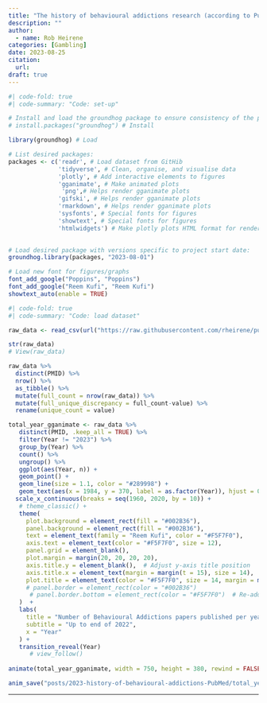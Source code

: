 ```yaml
---
title: "The history of behavioural addictions research (according to PubMed)"
description: ""
author:
  - name: Rob Heirene
categories: [Gambling] 
date: 2023-08-25
citation: 
  url: 
draft: true 
---
```


```r
#| code-fold: true
#| code-summary: "Code: set-up"

# Install and load the groundhog package to ensure consistency of the package versions used here:
# install.packages("groundhog") # Install

library(groundhog) # Load

# List desired packages:
packages <- c('readr', # Load dataset from GitHib
              'tidyverse', # Clean, organise, and visualise data
              'plotly', # Add interactive elements to figures
              'gganimate', # Make animated plots
               'png',# Helps render gganimate plots
              'gifski', # Helps render gganimate plots
              'rmarkdown', # Helps render gganimate plots
              'sysfonts', # Special fonts for figures
              'showtext', # Special fonts for figures
              'htmlwidgets') # Make plotly plots HTML format for rendering in Quarto
              

# Load desired package with versions specific to project start date:
groundhog.library(packages, "2023-08-01") 

# Load new font for figures/graphs
font_add_google("Poppins", "Poppins")
font_add_google("Reem Kufi", "Reem Kufi")
showtext_auto(enable = TRUE) 
```

```r
#| code-fold: true
#| code-summary: "Code: load dataset"

raw_data <- read_csv(url("https://raw.githubusercontent.com/rheirene/pub-med-scape-behav-addictions/main/Data%20extraction/combined_results_clean.csv?token=GHSAT0AAAAAACFNISZMISA65FOPSMYTTPOOZHFLN6Q"))

str(raw_data)
# View(raw_data)
```

```r
raw_data %>%
  distinct(PMID) %>%
  nrow() %>%
  as_tibble() %>%
  mutate(full_count = nrow(raw_data)) %>%
  mutate(full_unique_discrepancy = full_count-value) %>%
  rename(unique_count = value)
```

```r
total_year_gganimate <- raw_data %>%
   distinct(PMID, .keep_all = TRUE) %>%
   filter(Year != "2023") %>%
   group_by(Year) %>%
   count() %>%
   ungroup() %>%
   ggplot(aes(Year, n)) + 
   geom_point() + 
   geom_line(size = 1.1, color = "#289998") + 
   geom_text(aes(x = 1984, y = 370, label = as.factor(Year)), hjust = 0, vjust = 0, alpha = 0.6, col = "#F5F7F0", size = 15, family = "Reem Kufi",) +
  scale_x_continuous(breaks = seq(1960, 2020, by = 10)) +  
   # theme_classic() +
   theme(
     plot.background = element_rect(fill = "#002B36"),
     panel.background = element_rect(fill = "#002B36"),
     text = element_text(family = "Reem Kufi", color = "#F5F7F0"),
     axis.text = element_text(color = "#F5F7F0", size = 12),
     panel.grid = element_blank(),
     plot.margin = margin(20, 20, 20, 20),
     axis.title.y = element_blank(),  # Adjust y-axis title position
     axis.title.x = element_text(margin = margin(t = 15), size = 14),
     plot.title = element_text(color = "#F5F7F0", size = 14, margin = margin(b = 15))
     # panel.border = element_rect(color = "#002B36")
      # panel.border.bottom = element_rect(color = "#F5F7F0")  # Re-add bottom panel border
   )  +
   labs(
     title = "Number of Behavioural Addictions papers published per year on PubMed",  # Add header
     subtitle = "Up to end of 2022",
     x = "Year"
   ) +
   transition_reveal(Year)
      # view_follow()
  
animate(total_year_gganimate, width = 750, height = 380, rewind = FALSE)

anim_save("posts/2023-history-of-behavioural-addictions-PubMed/total_year_gganimate.gif", total_year_gganimate)

```

------------------------------------------------------------------------

```{=html}
<script src="https://giscus.app/client.js"
        data-repo="rheirene/Quarto_Website"
        data-repo-id="R_kgDOJ0d4fA"
        data-category-id="DIC_kwDOJ0d4fM4CXv7I"
        data-mapping="pathname"
        data-strict="0"
        data-reactions-enabled="1"
        data-emit-metadata="0"
        data-input-position="bottom"
        data-theme="dark_dimmed"
        data-lang="en"
        crossorigin="anonymous"
        async>
</script>
```
